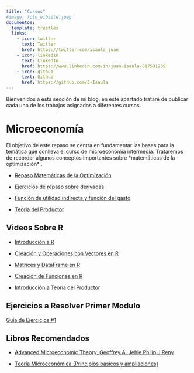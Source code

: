---
title: "Cursos"
#image: foto_wibsite.jpeg
documentos:
  template: trestles
  links:
    - icon: twitter
      text: Twitter
      href: https://twitter.com/isaula_juan
    - icon: linkedin
      text: LinkedIn
      href: https://www.linkedin.com/in/juan-isaula-817531239
    - icon: github
      text: Github
      href: https://github.com/J-Isaula
---

Bienvenidos a esta sección de mi blog, en este apartado trataré de publicar cada uno de los trabajos asignados a diferentes cursos.

# Microeconomía

El objetivo de este repaso se centra en fundamentar las bases para la temática que conlleva el curso de microeconomia intermedia. Trataremos de recordar algunos conceptos importantes sobre \*matemáticas de la optimización\* .

-   [Repaso Matemáticas de la Optimización](https://j-isaula.github.io/micreoeconomics/)

-   [Ejercicios de repaso sobre derivadas](https://drive.google.com/file/d/1mDlg8o0JfWeHp_a5NMdDIvEU_FX6BeDR/view?usp=sharing)

-   [Función de utilidad indirecta y función del gasto](https://rpubs.com/Juan-Isaula/1000910)

-   [Teoria del Productor](https://rpubs.com/Juan-Isaula/1010886)

## Videos Sobre R

-   [Introducción a R](https://youtu.be/8Z54mDisr_A)

-   [Creación y Operaciones con Vectores en R](https://youtu.be/UMSp1Vy-sE8)

-   [Matrices y DataFrame en R](https://youtu.be/r5-8gDUh_XU)

-   [Creación de Funciones en R](https://youtu.be/s6UvOCMKkPY)

-   [Introducción a Teoría del Productor](https://youtu.be/j_sTSx0FjBc)

## Ejercicios a Resolver Primer Modulo

[Guía de Ejercicios #1](https://rpubs.com/Juan-Isaula/1000971)

## Libros Recomendados

-   [Advanced Microeconomic Theory, Geoffrey A. Jehle Philip J.Reny](http://zalamsyah.staff.unja.ac.id/wp-content/uploads/sites/286/2019/11/1-Advanced-Microeconomic-Theory-3rd-Ed.-JEHLE-RENY.pdf)

-   [Teoría Microeconómica (Principios básicos y ampliaciones)](https://elvisjgblog.files.wordpress.com/2019/04/teorc3ada-microeconc3b3mica-9c2b0-edicic3b3n-walter-nicholson.pdf)
